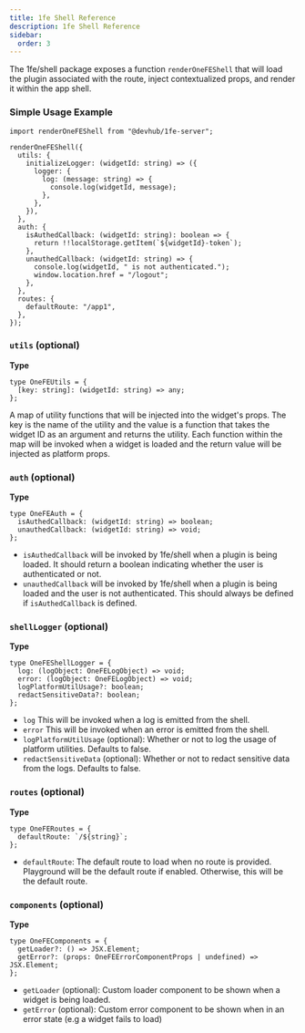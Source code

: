 ```yaml
---
title: 1fe Shell Reference
description: 1fe Shell Reference
sidebar:
  order: 3
---
```


The 1fe/shell package exposes a function `renderOneFEShell` that will load the plugin associated with the route, inject contextualized props, and render it within the app shell.

### Simple Usage Example

```tsx
import renderOneFEShell from "@devhub/1fe-server";

renderOneFEShell({
  utils: {
    initializeLogger: (widgetId: string) => ({
      logger: {
        log: (message: string) => {
          console.log(widgetId, message);
        },
      },
    }),
  },
  auth: {
    isAuthedCallback: (widgetId: string): boolean => {
      return !!localStorage.getItem(`${widgetId}-token`);
    },
    unauthedCallback: (widgetId: string) => {
      console.log(widgetId, " is not authenticated.");
      window.location.href = "/logout";
    },
  },
  routes: {
    defaultRoute: "/app1",
  },
});
```

### `utils` (optional)

**Type**

```tsx
type OneFEUtils = {
  [key: string]: (widgetId: string) => any;
};
```

A map of utility functions that will be injected into the widget's props. The key is the name of the utility and the value is a function that takes the widget ID as an argument and returns the utility. Each function within the map will be invoked when a widget is loaded and the return value will be injected as platform props.

### `auth` (optional)

**Type**

```tsx
type OneFEAuth = {
  isAuthedCallback: (widgetId: string) => boolean;
  unauthedCallback: (widgetId: string) => void;
};
```

- `isAuthedCallback` will be invoked by 1fe/shell when a plugin is being loaded. It should return a boolean indicating whether the user is authenticated or not.
- `unauthedCallback` will be invoked by 1fe/shell when a plugin is being loaded and the user is not authenticated. This should always be defined if `isAuthedCallback` is defined.

### `shellLogger` (optional)

**Type**

```tsx
type OneFEShellLogger = {
  log: (logObject: OneFELogObject) => void;
  error: (logObject: OneFELogObject) => void;
  logPlatformUtilUsage?: boolean;
  redactSensitiveData?: boolean;
};
```

- `log` This will be invoked when a log is emitted from the shell.
- `error` This will be invoked when an error is emitted from the shell.
- `logPlatformUtilUsage` (optional): Whether or not to log the usage of platform utilities. Defaults to false.
- `redactSensitiveData` (optional): Whether or not to redact sensitive data from the logs. Defaults to false.

### `routes` (optional)

**Type**

```tsx
type OneFERoutes = {
  defaultRoute: `/${string}`;
};
```

- `defaultRoute`: The default route to load when no route is provided. Playground will be the default route if enabled. Otherwise, this will be the default route.

### `components` (optional)

**Type**

```tsx
type OneFEComponents = {
  getLoader?: () => JSX.Element;
  getError?: (props: OneFEErrorComponentProps | undefined) => JSX.Element;
};
```

- `getLoader` (optional): Custom loader component to be shown when a widget is being loaded.
- `getError` (optional): Custom error component to be shown when in an error state (e.g a widget fails to load)
